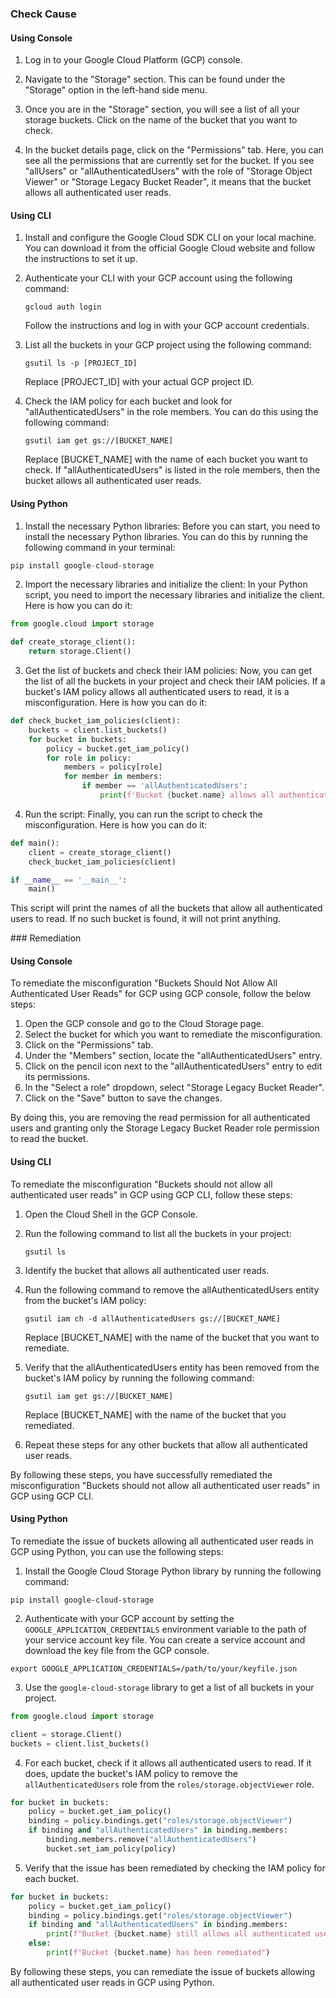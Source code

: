 

<Tabs><Tab title='Cause'>
### Check Cause

#### Using Console

1. Log in to your Google Cloud Platform (GCP) console.

2. Navigate to the "Storage" section. This can be found under the "Storage" option in the left-hand side menu.

3. Once you are in the "Storage" section, you will see a list of all your storage buckets. Click on the name of the bucket that you want to check.

4. In the bucket details page, click on the "Permissions" tab. Here, you can see all the permissions that are currently set for the bucket. If you see "allUsers" or "allAuthenticatedUsers" with the role of "Storage Object Viewer" or "Storage Legacy Bucket Reader", it means that the bucket allows all authenticated user reads.

#### Using CLI

1. Install and configure the Google Cloud SDK CLI on your local machine. You can download it from the official Google Cloud website and follow the instructions to set it up.

2. Authenticate your CLI with your GCP account using the following command:
   ```
   gcloud auth login
   ```
   Follow the instructions and log in with your GCP account credentials.

3. List all the buckets in your GCP project using the following command:
   ```
   gsutil ls -p [PROJECT_ID]
   ```
   Replace [PROJECT_ID] with your actual GCP project ID.

4. Check the IAM policy for each bucket and look for "allAuthenticatedUsers" in the role members. You can do this using the following command:
   ```
   gsutil iam get gs://[BUCKET_NAME]
   ```
   Replace [BUCKET_NAME] with the name of each bucket you want to check. If "allAuthenticatedUsers" is listed in the role members, then the bucket allows all authenticated user reads.

#### Using Python

1. Install the necessary Python libraries: Before you can start, you need to install the necessary Python libraries. You can do this by running the following command in your terminal:

```python
pip install google-cloud-storage
```

2. Import the necessary libraries and initialize the client: In your Python script, you need to import the necessary libraries and initialize the client. Here is how you can do it:

```python
from google.cloud import storage

def create_storage_client():
    return storage.Client()
```

3. Get the list of buckets and check their IAM policies: Now, you can get the list of all the buckets in your project and check their IAM policies. If a bucket's IAM policy allows all authenticated users to read, it is a misconfiguration. Here is how you can do it:

```python
def check_bucket_iam_policies(client):
    buckets = client.list_buckets()
    for bucket in buckets:
        policy = bucket.get_iam_policy()
        for role in policy:
            members = policy[role]
            for member in members:
                if member == 'allAuthenticatedUsers':
                    print(f'Bucket {bucket.name} allows all authenticated users to read.')
```

4. Run the script: Finally, you can run the script to check the misconfiguration. Here is how you can do it:

```python
def main():
    client = create_storage_client()
    check_bucket_iam_policies(client)

if __name__ == '__main__':
    main()
```

This script will print the names of all the buckets that allow all authenticated users to read. If no such bucket is found, it will not print anything.

</Tab>

<Tab title='Remediation'>
### Remediation

#### Using Console

To remediate the misconfiguration "Buckets Should Not Allow All Authenticated User Reads" for GCP using GCP console, follow the below steps:

1. Open the GCP console and go to the Cloud Storage page.
2. Select the bucket for which you want to remediate the misconfiguration.
3. Click on the "Permissions" tab.
4. Under the "Members" section, locate the "allAuthenticatedUsers" entry.
5. Click on the pencil icon next to the "allAuthenticatedUsers" entry to edit its permissions.
6. In the "Select a role" dropdown, select "Storage Legacy Bucket Reader".
7. Click on the "Save" button to save the changes.

By doing this, you are removing the read permission for all authenticated users and granting only the Storage Legacy Bucket Reader role permission to read the bucket.

#### Using CLI

To remediate the misconfiguration "Buckets should not allow all authenticated user reads" in GCP using GCP CLI, follow these steps:

1. Open the Cloud Shell in the GCP Console.

2. Run the following command to list all the buckets in your project:

   ```
   gsutil ls
   ```

3. Identify the bucket that allows all authenticated user reads.

4. Run the following command to remove the allAuthenticatedUsers entity from the bucket's IAM policy:

   ```
   gsutil iam ch -d allAuthenticatedUsers gs://[BUCKET_NAME]
   ```

   Replace [BUCKET_NAME] with the name of the bucket that you want to remediate.

5. Verify that the allAuthenticatedUsers entity has been removed from the bucket's IAM policy by running the following command:

   ```
   gsutil iam get gs://[BUCKET_NAME]
   ```

   Replace [BUCKET_NAME] with the name of the bucket that you remediated.

6. Repeat these steps for any other buckets that allow all authenticated user reads.

By following these steps, you have successfully remediated the misconfiguration "Buckets should not allow all authenticated user reads" in GCP using GCP CLI.

#### Using Python

To remediate the issue of buckets allowing all authenticated user reads in GCP using Python, you can use the following steps:

1. Install the Google Cloud Storage Python library by running the following command:

```
pip install google-cloud-storage
```

2. Authenticate with your GCP account by setting the `GOOGLE_APPLICATION_CREDENTIALS` environment variable to the path of your service account key file. You can create a service account and download the key file from the GCP console.

```
export GOOGLE_APPLICATION_CREDENTIALS=/path/to/your/keyfile.json
```

3. Use the `google-cloud-storage` library to get a list of all buckets in your project.

```python
from google.cloud import storage

client = storage.Client()
buckets = client.list_buckets()
```

4. For each bucket, check if it allows all authenticated users to read. If it does, update the bucket's IAM policy to remove the `allAuthenticatedUsers` role from the `roles/storage.objectViewer` role.

```python
for bucket in buckets:
    policy = bucket.get_iam_policy()
    binding = policy.bindings.get("roles/storage.objectViewer")
    if binding and "allAuthenticatedUsers" in binding.members:
        binding.members.remove("allAuthenticatedUsers")
        bucket.set_iam_policy(policy)
```

5. Verify that the issue has been remediated by checking the IAM policy for each bucket.

```python
for bucket in buckets:
    policy = bucket.get_iam_policy()
    binding = policy.bindings.get("roles/storage.objectViewer")
    if binding and "allAuthenticatedUsers" in binding.members:
        print(f"Bucket {bucket.name} still allows all authenticated user reads")
    else:
        print(f"Bucket {bucket.name} has been remediated")
```

By following these steps, you can remediate the issue of buckets allowing all authenticated user reads in GCP using Python.


</Tab>
</Tabs>